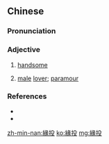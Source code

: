{{also|缘投}}
==Chinese==
{{zh-forms|s=缘投|alt=嫣頭,嫣投,沿投,艷投,英都,英卓,鉛骰}}

===Pronunciation===
{{zh-pron
|h=pfs=yèn-tàu
|mn=kh,qz,tp,xm,zz:iân-tâu
|cat=a
}}

===Adjective===
{{zh-adj}}

# {{lb|zh|Hakka|Min Nan}} [[handsome]]
# {{lb|zh|Min Nan|Zhangzhou}} [[male]] [[lover]]; [[paramour]]

===References===
* {{thcwda|335}}
* {{cite-web
|author=劉建仁
|authorlink=
|date=2011-05-17
|url=https://taiwanlanguage.wordpress.com/2011/05/17/%E7%B7%A3%E6%8A%95%EF%BC%88ien%CB%8A-tau%CB%8A%EF%BC%89%E2%94%80%E2%94%80%E8%8B%B1%E4%BF%8A%E3%80%81%E5%B8%A5/
|title=緣投（ienˊ-tauˊ）──英俊、帥
|work=台灣話的語源與理據
|language=Chinese
|accessdate=2015-10-06
}}

[[zh-min-nan:緣投]]
[[ko:緣投]]
[[mg:緣投]]